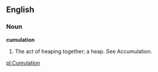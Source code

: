 ==English==

===Noun===

'''cumulation'''

#The act of heaping together; a heap. See Accumulation.

[[pl:Cumulation]]